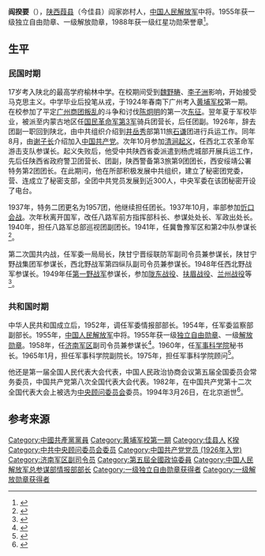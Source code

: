 {{noteTA
|1=zh-hans:蒋介石;zh-hk:蒋介石;zh-tw:蒋中正;
|2=zh-hans:斯大林;zh-hk:史太林;zh-tw:史達林;
|3=zh-cn:朝鲜战争; zh-sg:韩战; zh-tw:韓戰; zh-hk:韓戰;}}
{{Infobox_officeholder
| name = 阎揆要
| image name =Yan Kuiyao.jpg 
| width = 200px
| now = 军事科学院副院长
| period = 1965年1月—1975年8月
| Sex =
| different name = 阎奎耀
| party = {{中国共产党}}
| nationality = {{PRC}}
| Native place =
| date of birth = 1904年9月11日
| place of birth = {{QIN}}[[陕西省|陕西省]][[葭县|葭县]](今[[佳县|佳县]])[[乌镇_(佳县)|乌龙铺]]阎家峁村
| date of death = {{death date and age|1994|3|26|1904|9|11}}
| place of death = {{PRC}}[[北京|北京]]
| religion = [[共产主义|共产主义]]
| spouse = 
| relatives = 
| educate = 
* 榆林中学
* 1924年春，[[黄埔军校|黄埔军校]]第一期
| past =*西北军[[杨虎城|杨虎城]]部警卫团副团长、团长。
*八路军总司令部科长、参谋处处长、军政处处长。
*冀鲁豫军区参谋长。
*军委一局局长，陕甘宁晋绥联防军副司令员兼参谋长，西北野战军第四纵队副司令员兼参谋长。
*西北野战军参谋长，[[第一野战军|第一野战军]]参谋长。
*中央军委情报部部长，中国人民解放军武装力量监察部副部长。
*济南军区副司令员兼参谋长。
*军事科学院秘书长、副院长、顾问。
| work =
}}
'''阎揆要'''（{{bd|1904年|9月11日|1994年|3月26日}}），[[陕西|陕西]][[葭县|葭县]]（今佳县）阎家峁村人，[[中国人民解放军|中国人民解放军]]中将。1955年获一级独立自由勋章、一级解放勋章，1988年获一级红星功勋荣誉章<ref name="官方">{{Cite web|url=http://dangshi.people.com.cn/GB/165617/165618/166491/167908/9975002.html|title=阎揆要--中国共产党新闻--人民网|accessdate=2017-07-29|work=中国共产党新闻网|archive-date=2016-03-04|archive-url=https://web.archive.org/web/20160304084907/http://dangshi.people.com.cn/GB/165617/165618/166491/167908/9975002.html|dead-url=no}}</ref>。

== 生平 ==
=== 民国时期 ===
17岁考入陕北的最高学府榆林中学。在校期间受到[[魏野畴|魏野畴]]、[[李子洲|李子洲]]影响，开始接受马克思主义。中学毕业后投笔从戎，于1924年春南下广州考入[[黄埔军校|黄埔军校]]第一期。在校参加了平定[[广州商团叛乱|广州商团叛乱]]的斗争和讨伐[[陈炯明|陈炯明]]的第一次[[东征|东征]]。翌年夏于军校毕业，被派至内蒙古地区任[[国民革命军第3军|国民革命军第3军]]骑兵团营长，后任团副。1926年，辞去团副一职回到陕北，由中共组织介绍到[[井岳秀|井岳秀]]部第11旅[[石谦|石谦]]团进行兵运工作。同年8月，由[[谢子长|谢子长]]介绍加入[[中国共产党|中国共产党]]。次年10月参加[[清涧起义|清涧起义]]，任西北工农革命军游击支队参谋长。起义失败后，他受中共陕西省委派遣到杨虎城部开展兵运工作，先后任陕西省政府警卫团营长、团副，陕西警备第3旅第9团团长，西安绥靖公署特务第2团团长。在此期问，他在所部积极发展中共组织，建立了秘密团党委，营、连成立了秘密支部，全团中共党员发展到近300人，中央军委在该团秘密开设了电台。

1937年，特务二团更名为1957团，他继续担任团长。1937年10月，率部参加[[忻口会战|忻口会战]]。次年秋离开国军，改任八路军前方指挥部科长、参谋处处长、军政出处长。1940年，担任八路军总部巡视团副团长。1941年，任冀鲁豫军区和第2中队参谋长<ref>{{Cite book|title=中外军事人物辞典|last=顾德如主编|first=|publisher=北京：长征出版社|year=1990年5月|isbn=7-80015-032-1|location=|pages=392}}</ref>。

第二次国共内战，任军委一局局长，陕甘宁晋绥联防军副司令员兼参谋长，陕甘宁野战集团军参谋长，西北野战军第四纵队副司令员兼参谋长。1948年任西北野战军参谋长。1949年任[[第一野战军|第一野战军]]参谋长，参加[[陇东战役|陇东战役]]、[[扶眉战役|扶眉战役]]、[[兰州战役|兰州战役]]等<ref>{{Cite book|title=开国将帅|last=汤少云主编；中国人民解放军军事科学院军事百科部编|first=|publisher=太原：山西人民出版社|year=2005年4月|isbn=7-203-05207-9|location=|pages=219-220}}</ref>。

=== 共和国时期 ===
中华人民共和国成立后，1952年，调任军委情报部部长。1954年，任军委监察部副部长。1955年，[[中国人民解放军|中国人民解放军]]中将。1955年获一级[[独立自由勋章|独立自由勋章]]、一级[[解放勋章|解放勋章]]。1958年，任[[济南军区|济南军区]]副司令员兼参谋长<ref>{{Cite book|title=中国人民解放军荣获一级红星功勋荣誉章人物志|last=姜廷玉主编|first=|publisher=北京：中国经济出版社|year=1989年6月|isbn=7-5017-0320-5|location=|pages=282}}</ref>。1960年，任[[军事科学院|军事科学院]]秘书长。1965年1月，担任军事科学院副院长。1975年，担任军事科学院顾问<ref>{{Cite book|title=中国共产党历史大辞典 总论 人物|last=廖盖隆主编|first=|publisher=北京：中共中央党校出版社|year=2001年6月|isbn=7-5035-2234-8|location=|pages=160}}</ref>。

他还是第一届全国人民代表大会代表，中国人民政治协商会议第五届全国委员会常务委员，中国共产党第八次全国代表大会代表。1982年，在中国共产党第十二次全国代表大会上被选为[[中央顾问委员会|中央顾问委员会]]委员。1994年3月26日，在北京逝世<ref>{{Cite book|title=中国人民解放军将帅名录 第1卷|last=《星火燎原》编辑部编|first=|publisher=北京：解放军出版社|year=2006年1月|isbn=7-5065-5055-5|location=|pages=449}}</ref>。

== 参考来源 ==
{{reflist|2}}
{{中國人民解放軍開國中將}}
{{DEFAULTSORT:Yan閻}}
[[Category:中國共產黨黨員|Category:中國共產黨黨員]]
[[Category:黄埔军校第一期|Category:黄埔军校第一期]]
[[Category:佳县人|Category:佳县人]]
[[Category:閻姓|K揆]]
[[Category:中共中央顾问委员会委员|Category:中共中央顾问委员会委员]]
[[Category:中国共产党党员_(1926年入党)|Category:中国共产党党员 (1926年入党)]]
[[Category:济南军区副司令员|Category:济南军区副司令员]]
[[Category:第五屆全國政協委員|Category:第五屆全國政協委員]]
[[Category:中国人民解放军总参谋部情报部部长|Category:中国人民解放军总参谋部情报部部长]]
[[Category:一级独立自由勋章获得者|Category:一级独立自由勋章获得者]]
[[Category:一级解放勋章获得者|Category:一级解放勋章获得者]]